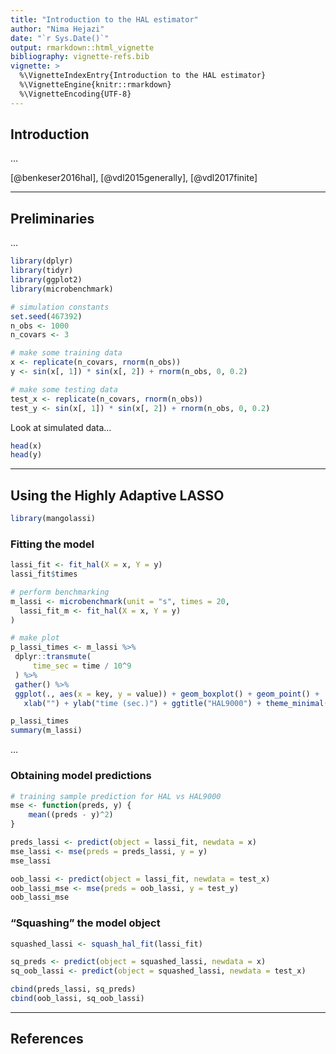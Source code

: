 ```yaml
---
title: "Introduction to the HAL estimator"
author: "Nima Hejazi"
date: "`r Sys.Date()`"
output: rmarkdown::html_vignette
bibliography: vignette-refs.bib
vignette: >
  %\VignetteIndexEntry{Introduction to the HAL estimator}
  %\VignetteEngine{knitr::rmarkdown}
  %\VignetteEncoding{UTF-8}
---
```


## Introduction

...

[@benkeser2016hal], [@vdl2015generally], [@vdl2017finite]

---

## Preliminaries

...

```r
library(dplyr)
library(tidyr)
library(ggplot2)
library(microbenchmark)
```

```r
# simulation constants
set.seed(467392)
n_obs <- 1000
n_covars <- 3

# make some training data
x <- replicate(n_covars, rnorm(n_obs))
y <- sin(x[, 1]) * sin(x[, 2]) + rnorm(n_obs, 0, 0.2)

# make some testing data
test_x <- replicate(n_covars, rnorm(n_obs))
test_y <- sin(x[, 1]) * sin(x[, 2]) + rnorm(n_obs, 0, 0.2)
```

Look at simulated data...

```r
head(x)
head(y)
```

---

## Using the Highly Adaptive LASSO

```r
library(mangolassi)
```

### Fitting the model

```r
lassi_fit <- fit_hal(X = x, Y = y)
lassi_fit$times
```

```r
# perform benchmarking
m_lassi <- microbenchmark(unit = "s", times = 20,
  lassi_fit_m <- fit_hal(X = x, Y = y)
)

# make plot
p_lassi_times <- m_lassi %>%
 dplyr::transmute(
     time_sec = time / 10^9
 ) %>%
 gather() %>%
 ggplot(., aes(x = key, y = value)) + geom_boxplot() + geom_point() +
   xlab("") + ylab("time (sec.)") + ggtitle("HAL9000") + theme_minimal()

p_lassi_times
summary(m_lassi)
```

...

### Obtaining model predictions

```r
# training sample prediction for HAL vs HAL9000
mse <- function(preds, y) {
    mean((preds - y)^2)
}

preds_lassi <- predict(object = lassi_fit, newdata = x)
mse_lassi <- mse(preds = preds_lassi, y = y)
mse_lassi
```

```r
oob_lassi <- predict(object = lassi_fit, newdata = test_x)
oob_lassi_mse <- mse(preds = oob_lassi, y = test_y)
oob_lassi_mse
```

### "Squashing" the model object

```r
squashed_lassi <- squash_hal_fit(lassi_fit)

sq_preds <- predict(object = squashed_lassi, newdata = x)
sq_oob_lassi <- predict(object = squashed_lassi, newdata = test_x)

cbind(preds_lassi, sq_preds)
cbind(oob_lassi, sq_oob_lassi)
```

---

## References

